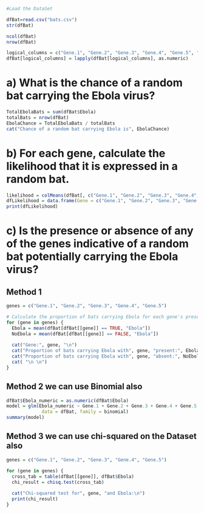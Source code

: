 ```r
#Load the DataSet

dfBat=read.csv("bats.csv")
str(dfBat)
```

```r
ncol(dfBat)
nrow(dfBat)
```

```r
logical_columns = c("Gene.1", "Gene.2", "Gene.3", "Gene.4", "Gene.5", "Ebola")
dfBat[logical_columns] = lapply(dfBat[logical_columns], as.numeric)
```

# a) What is the chance of a random bat carrying the Ebola virus?
```r
TotalEbolaBats = sum(dfBat$Ebola)
totalBats = nrow(dfBat)
EbolaChance = TotalEbolaBats / totalBats
cat("Chance of a random bat carrying Ebola is", EbolaChance)

```
# b)  For each gene, calculate the likelihood that it is expressed in a random bat.

```r
likelihood = colMeans(dfBat[, c("Gene.1", "Gene.2", "Gene.3", "Gene.4", "Gene.5")])
dfLikelihood = data.frame(Gene = c("Gene.1", "Gene.2", "Gene.3", "Gene.4", "Gene.5"),Likelihood = likelihood)
print(dfLikelihood)

```


# c) Is the presence or absence of any of the genes indicative of a random bat potentially carrying the Ebola virus?

## Method 1
```r
genes = c("Gene.1", "Gene.2", "Gene.3", "Gene.4", "Gene.5")

# Calculate the proportion of bats carrying Ebola for each gene's presence and absence
for (gene in genes) {
  Ebola = mean(dfBat[dfBat[[gene]] == TRUE, "Ebola"])
  NoEbola = mean(dfBat[dfBat[[gene]] == FALSE, "Ebola"])
  
  cat("Gene:", gene, "\n")
  cat("Proportion of bats carrying Ebola with", gene, "present:", Ebola, "\n")
  cat("Proportion of bats carrying Ebola with", gene, "absent:", NoEbola)
  cat( "\n \n")
}
```

## Method 2 we can use Binomial also

```r

dfBat$Ebola_numeric = as.numeric(dfBat$Ebola)
model = glm(Ebola_numeric ~ Gene.1 + Gene.2 + Gene.3 + Gene.4 + Gene.5,
             data = dfBat, family = binomial)
summary(model)

```

## Method 3 we can use chi-squared on the Dataset also

```r
genes = c("Gene.1", "Gene.2", "Gene.3", "Gene.4", "Gene.5")

for (gene in genes) {
  cross_tab = table(dfBat[[gene]], dfBat$Ebola)
  chi_result = chisq.test(cross_tab)
  
  cat("Chi-squared test for", gene, "and Ebola:\n")
  print(chi_result)
}
```
